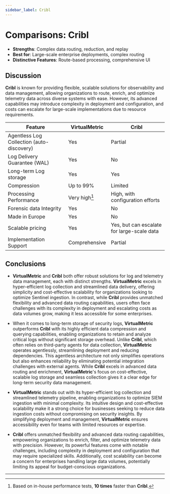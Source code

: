 ```yaml
---
sidebar_label: Cribl
---
```


# Comparisons: Cribl

- **Strengths**: Complex data routing, reduction, and replay
- **Best for**: Large-scale enterprise deployments, complex routing
- **Distinctive Features**: Route-based processing, comprehensive UI

## Discussion

**Cribl** is known for providing flexible, scalable solutions for observability and data management, allowing organizations to route, enrich, and optimize telemetry data across diverse systems with ease. However, its advanced capabilities may introduce complexity in deployment and configuration, and costs can escalate for large-scale implementations due to resource requirements. 

|Feature|VirtualMetric|Cribl|
|---|---|---|
|Agentless Log Collection (auto-discovery)|Yes|Partial|
|Log Delivery Guarantee (WAL)|Yes|No|
|Long-term Log storage|Yes|Yes|
|Compression|Up to 99%|Limited|
|Processing Performance|Very high[^1]|High, with configuration efforts|
|Forensic data Integrity|Yes|No|
|Made in Europe|Yes|No|
|Scalable pricing|Yes|Yes, but can escalate for large-scale data|
|Implementation Support|Comprehensive|Partial|

## Conclusions

* **VirtualMetric** and **Cribl** both offer robust solutions for log and telemetry data management, each with distinct strengths. **VirtualMetric** excels in hyper-efficient log collection and streamlined data delivery, offering simplicity and cost-effective scalability for organizations looking to optimize Sentinel ingestion. In contrast, while **Cribl** provides unmatched flexibility and advanced data routing capabilities, users often face challenges with its complexity in deployment and escalating costs as data volumes grow, making it less accessible for some enterprises. 

* When it comes to long-term storage of security logs, **VirtualMetric** outperforms **Cribl** with its highly efficient data compression and querying capabilities, enabling organizations to retain and analyze critical logs without significant storage overhead. Unlike **Cribl**, which often relies on third-party agents for data collection, **VirtualMetric** operates agentlessly, streamlining deployment and reducing dependencies. This agentless architecture not only simplifies operations but also enhances reliability by eliminating potential integration challenges with external agents. While **Cribl** excels in advanced data routing and enrichment, **VirtualMetric**'s focus on cost-effective, scalable log storage and seamless collection gives it a clear edge for long-term security data management. 
 
* **VirtualMetric** stands out with its hyper-efficient log collection and streamlined telemetry pipeline, enabling organizations to optimize SIEM ingestion with minimal complexity. Its intuitive design and cost-effective scalability make it a strong choice for businesses seeking to reduce data ingestion costs without compromising on security insights. By simplifying deployment and management, **VirtualMetric** ensures accessibility even for teams with limited resources or expertise. 

* **Cribl** offers unmatched flexibility and advanced data routing capabilities, empowering organizations to enrich, filter, and optimize telemetry data with precision. However, its powerful features come with notable challenges, including complexity in deployment and configuration that may require specialized skills. Additionally, cost scalability can become a concern for enterprises handling large data volumes, potentially limiting its appeal for budget-conscious organizations. 

---

[^1]: Based on in-house performance tests, **10 times** faster than **Cribl**.
